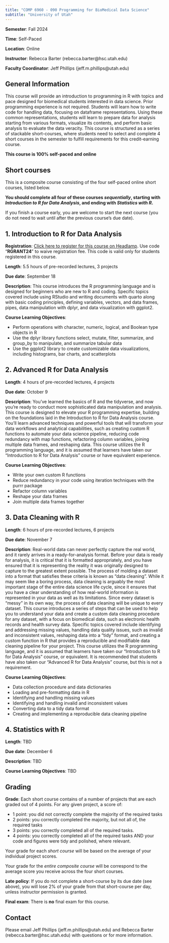 ```yaml
---
title: "COMP 6960 - 090 Programming for BioMedical Data Science"
subtitle: "University of Utah"
---
```



::: {.callout-note appearance="simple" icon=false}
**Semester**: Fall 2024

**Time**: Self-Paced

**Location**: Online

**Instructor**: Rebecca Barter (rebecca.barter@hsc.utah.edu)

**Faculty Coordinator**: Jeff Phillips (jeff.m.phillips@utah.edu)
:::


## General Information

This course will provide an introduction to programming in R with topics and pace designed for biomedical students interested in data science. Prior programming experience is not required. Students will learn how to write code for handling data, focusing on dataframe representations. Using these common representations, students will learn to prepare data for analysis starting from various formats, visualize its contents, and perform basic analysis to evaluate the data veracity. This course is structured as a series of stackable short-courses, where students need to select and complete 4 short courses in the semester to fulfill requirements for this credit-earning course.

**This course is 100% self-paced and online**

## Short courses



This is a composite course consisting of the four self-paced online short courses, listed below. 

**You should complete all four of these courses *sequentially*, starting with *Introduction to R for Data Analysis*, and ending with *Statistics with R*.**

If you finish a course early, you are welcome to start the next course (you do not need to wait until after the previous course's due date). 



::: {.callout-note icon=false}

## 1. **Introduction to R for Data Analysis** 

**Registration**: [Click here to register for this course on Headlamp](https://utah.catalog.instructure.com/browse/ds-learn/courses/introduction-to-r-for-data-analysis). Use code "**RGRANT24**" to waive registration fee. This code is valid only for students registered in this course.

**Length**: 5.5 hours of pre-recorded lectures, 3 projects

**Due date**: September 18

**Description**: This course introduces the R programming language and is designed for beginners who are new to R and coding. Specific topics covered include using RStudio and writing documents with quarto along with basic coding principles, defining variables, vectors, and data frames, pipes, data manipulation with dplyr, and data visualization with ggplot2. 

**Course Learning Objectives**:

* Perform operations with character, numeric, logical, and Boolean type objects in R
* Use the dplyr library functions select, mutate, filter, summarize, and group_by to manipulate, and summarize tabular data
* Use the ggplot2 library to create customizable data visualizations, including histograms, bar charts, and scatterplots

:::



::: {.callout-note icon=false}

## 2. **Advanced R for Data Analysis** 

**Length**: 4 hours of pre-recorded lectures, 4 projects

**Due date**: October 9

**Description**: You've learned the basics of R and the tidyverse, and now you're ready to conduct more sophisticated data manipulation and analysis. This course is designed to elevate your R programming expertise, building on the foundations laid in the Introduction to R for Data Analysis course. You'll learn advanced techniques and powerful tools that will transform your data workflows and analytical capabilities, such as creating custom R functions to automate your data science pipeline, reducing code redundancy with map functions, refactoring column variables, joining multiple data frames, and reshaping data. This course utilizes the R programming language, and it is assumed that learners have taken our “Introduction to R for Data Analysis” course or have equivalent experience. 

**Course Learning Objectives**:

* Write your own custom R functions
* Reduce redundancy in your code using iteration techniques with the purrr package
* Refactor column variables
* Reshape your data frames
* Join multiple data frames together 

:::

::: {.callout-note icon=false}

## 3. **Data Cleaning with R** 

**Length**: 6 hours of pre-recorded lectures, 6 projects

**Due date**: November 7

**Description**: Real-world data can never perfectly capture the real world, and it rarely arrives in a ready-for-analysis format. Before your data is ready for analysis, it is critical that it is formatted appropriately, and you have ensured that it is representing the reality it was originally designed to capture to the greatest extent possible. The process of molding a dataset into a format that satisfies these criteria is known as “data cleaning”. While it may seem like a boring process, data cleaning is arguably the most important stage of the entire data science life cycle, since it ensures that you have a clear understanding of how real-world information is represented in your data as well as its limitations. Since every dataset is “messy” in its own way, the process of data cleaning will be unique to every dataset. This course introduces a series of steps that can be used to help you to understand your data and create a custom data cleaning procedure for any dataset, with a focus on biomedical data, such as electronic health records and health survey data. Specific topics covered include identifying and addressing missing values, handling data quality issues, such as invalid and inconsistent values, reshaping data into a “tidy” format, and creating a custom function in R that provides a reproducible and modifiable data cleaning pipeline for your project. This course utilizes the R programming language, and it is assumed that learners have taken our “Introduction to R for Data Analysis” course, or equivalent. It is recommended that students have also taken our “Advanced R for Data Analysis” course, but this is not a requirement. 

**Course Learning Objectives**: 

* Data collection procedure and data dictionaries
* Loading and pre-formatting data in R
* Identifying and handling missing values
* Identifying and handling invalid and inconsistent values
* Converting data to a tidy data format
* Creating and implementing a reproducible data cleaning pipeline

:::


::: {.callout-note icon=false}

## 4. **Statistics with R** 

**Length**: TBD

**Due date**: December 6

**Description**: TBD

**Course Learning Objectives**: TBD

:::


## Grading

**Grade**: Each short course contains of a number of projects that are each graded out of 4 points. For any given project, a score of:

* 1 point: you did not correctly complete the majority of the required tasks
* 2 points: you correctly completed the majority, but not all of, the required tasks
* 3 points: you correctly completed all of the required tasks.
* 4 points: you correctly completed all of the required tasks AND your code and figures were tidy and polished, where relevant.

Your grade for each *short course* will be based on the average of your individual project scores.

Your grade for the *entire composite course* will be correspond to the average score you receive across the four short courses. 



**Late policy**: If you do not complete a short-course by its due date (see above), you will lose 2% of your grade from that short-course per day, unless instructor permission is granted. 


**Final exam**: There is **no** final exam for this course. 

## Contact

Please email Jeff Phillips (jeff.m.phillips@utah.edu) and Rebecca Barter (rebecca.barter@hsc.utah.edu) with questions or for more information.

